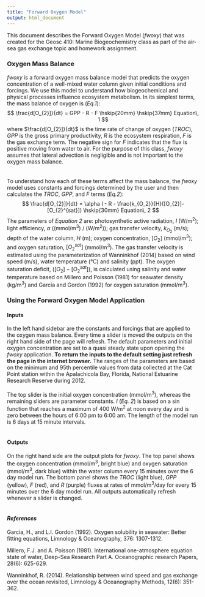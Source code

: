 ---
title: "Forward Oxygen Model"
output: html_document
---

This document describes the Forward Oxygen Model ($fwoxy$) that was created for the Geosc 410: Marine Biogeochemistry class as part of the air-sea gas exchange topic and homework assignment.

### Oxygen Mass Balance

$fwoxy$ is a forward oxygen mass balance model that predicts the oxygen concentration of a well-mixed water column given initial conditions and forcings. We use this model to understand how biogeochemical and physical processes influence ecosystem metabolism. In its simplest terms, the mass balance of oxygen is (*Eq.1*):
$$
\frac{d[O_{2}]}{dt} = GPP - R - F \hskip{20mm} \hskip{37mm} Equation\, 1
$$
where $\frac{d[O_{2}]}{dt}$ is the time rate of change of oxygen ($TROC$), $GPP$ is the gross primary productivity, $R$ is the ecosystem respiration, $F$ is the gas exchange term. The negative sign for $F$ indicates that the flux is positive moving from water to air. For the purpose of this class, $fwoxy$ assumes that lateral advection is negligible and is not important to the oxygen mass balance.
<br>
<br>
<br>
To understand how each of these terms affect the mass balance, the $fwoxy$ model uses constants and forcings determined by the user and then calculates the $TROC$, $GPP$, and $F$ terms (*Eq.2*):
$$
\frac{d[O_{2}]}{dt} = \alpha I - R - \frac{k_{O_2}}{H}([O_{2}]-[O_{2}^{sat}]) \hskip{30mm} Equation\, 2
$$
The parameters of *Equation 2* are: photosynthetic active radiation, $I$ (W/m<sup>2</sup>); light efficiency, $\alpha$  ((mmol/m<sup>3</sup>) / (W/m<sup>2</sup>)); gas transfer velocity, $k_{O_2}$ (m/s); depth of the water column, $H$ (m); oxygen concentration, $[O_{2}]$ (mmol/m<sup>3</sup>); and oxygen saturation, $[O_{2}^{sat}]$ (mmol/m<sup>3</sup>). The gas transfer velocity is estimated using the parameterization of Wanninkhof (2014) based on wind speed (m/s), water temperature (<span>&#176;</span>C) and salinity (ppt). The oxygen saturation deficit, $([O_{2}]-[O_{2}^{sat}])$, is calculated using salinity and water temperature based on Millero and Poisson (1981) for seawater density (kg/m<sup>3</sup>) and Garcia and Gordon (1992) for oxygen saturation (mmol/m<sup>3</sup>).


### Using the Forward Oxygen Model Application
#### Inputs
In the left hand sidebar are the constants and forcings that are applied to the oxygen mass balance. Every time a slider is moved the outputs on the right hand side of the page will refresh. The default parameters and initial oxygen concentration are set to a quasi steady state upon opening the $fwoxy$ application. **To return the inputs to the default setting just refresh the page in the internet browser.** The ranges of the parameters are based on the minimum and 95th percentile values from data collected at the Cat Point station within the Apalachicola Bay, Florida, National Estuarine Research Reserve during 2012.
<br>
<br>
The top slider is the initial oxygen concentration (mmol/m<sup>3</sup>), whereas the remaining sliders are parameter constants.  $I$ (*Eq. 2*) is based on a sin function that reaches a maximum of 400 W/m<sup>2</sup> at noon every day and is zero between the hours of 6:00 pm to 6:00 am. The length of the model run is 6 days at 15 minute intervals. 
<br>
<br>

#### Outputs
On the right hand side are the output plots for $fwoxy$. The top panel shows the oxygen concentration (mmol/m<sup>3</sup>, bright blue) and oxygen saturation (mmol/m<sup>3</sup>, dark blue) within the water column every 15 minutes over the 6 day model run. The bottom panel shows the $TROC$ (light blue), $GPP$ (yellow), $F$ (red), and $R$ (purple) fluxes at rates of mmol/m<sup>3</sup>/day for every 15 minutes over the 6 day model run. All outputs automatically refresh whenever a slider is changed. 
<br>
<br>

#### *References*
Garcia, H., and L.I. Gordon (1992). Oxygen solubility in seawater: Better fitting equations, Limnology & Oceanography, 376: 1307-1312.

Millero, F.J. and A. Poisson (1981). International one-atmosphere equation state of water, Deep-Sea Research Part A. Oceanographic research Papers, 28(6): 625-629. 

Wanninkhof, R. (2014). Relationship between wind speed and gas exchange over the ocean revisited, Limnology & Oceanography Methods, 12(6): 351-362. 


